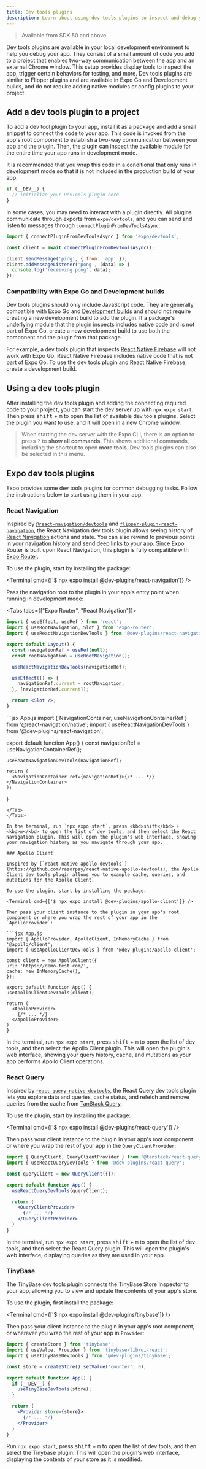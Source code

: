 ```yaml
---
title: Dev tools plugins
description: Learn about using dev tools plugins to inspect and debug your Expo project.
---
```



> Available from SDK 50 and above.

Dev tools plugins are available in your local development environment to help you debug your app. They consist of a small amount of code you add to a project that enables two-way communication between the app and an external Chrome window. This setup provides display tools to inspect the app, trigger certain behaviors for testing, and more. Dev tools plugins are similar to Flipper plugins and are available in Expo Go and Development builds, and do not require adding native modules or config plugins to your project.

## Add a dev tools plugin to a project

To add a dev tool plugin to your app, install it as a package and add a small snippet to connect the code to your app. This code is invoked from the app's root component to establish a two-way communication between your app and the plugin. Then, the plugin can inspect the available module for the entire time your app runs in development mode.

It is recommended that you wrap this code in a conditional that only runs in development mode so that it is not included in the production build of your app:

```jsx
if (__DEV__) {
  // initialize your DevTools plugin here
}
```

In some cases, you may need to interact with a plugin directly. All plugins communicate through exports from `expo/devtools`, and you can send and listen to messages through `connectPluginFromDevToolsAsync`:

```jsx
import { connectPluginFromDevToolsAsync } from 'expo/devtools';

const client = await connectPluginFromDevToolsAsync();

client.sendMessage('ping', { from: 'app' });
client.addMessageListener('pong', (data) => {
  console.log('receiving pong', data);
});
```

### Compatibility with Expo Go and Development builds

Dev tools plugins should only include JavaScript code. They are generally compatible with Expo Go and [Development builds](/development-builds/introduction/) and should not require creating a new development build to add the plugin. If a package's underlying module that the plugin inspects includes native code and is not part of Expo Go, create a new development build to use both the component and the plugin from that package.

For example, a dev tools plugin that inspects [React Native Firebase](/guides/using-firebase/#using-react-native-firebase) will not work with Expo Go. React Native Firebase includes native code that is not part of Expo Go. To use the dev tools plugin and React Native Firebase, create a development build.

## Using a dev tools plugin

After installing the dev tools plugin and adding the connecting required code to your project, you can start the dev server up with `npx expo start`. Then press <kbd>shift</kbd> + <kbd>m</kbd> to open the list of available dev tools plugins. Select the plugin you want to use, and it will open in a new Chrome window.

> When starting the dev server with the Expo CLI, there is an option to press <kbd>?</kbd> to **show all commands**. This shows additional commands, including the shortcut to open **more tools**. Dev tools plugins can also be selected in this menu.

## Expo dev tools plugins

Expo provides some dev tools plugins for common debugging tasks. Follow the instructions below to start using them in your app.

### React Navigation

Inspired by [`@react-navigation/devtools`](https://github.com/react-navigation/react-navigation/tree/4797ace/packages/devtools) and [`flipper-plugin-react-navigation`](https://github.com/react-navigation/react-navigation/tree/4797ace/packages/flipper-plugin-react-navigation), the React Navigation dev tools plugin allows seeing history of [React Navigation](https://reactnavigation.org/) actions and state. You can also rewind to previous points in your navigation history and send deep links to your app. Since Expo Router is built upon React Navigation, this plugin is fully compatible with [Expo Router](/router/introduction).

To use the plugin, start by installing the package:

<Terminal cmd={['$ npx expo install @dev-plugins/react-navigation']} />

Pass the navigation root to the plugin in your app's entry point when running in development mode:

<Tabs tabs={["Expo Router", "React Navigation"]}>
  <Tab>
  ```jsx app/_layout.js
  import { useEffect, useRef } from 'react';
  import { useRootNavigation, Slot } from 'expo-router';
  import { useReactNavigationDevTools } from '@dev-plugins/react-navigation';

  export default Layout() {
    const navigationRef = useRef(null);
    const rootNavigation = useRootNavigation();

    useReactNavigationDevTools(navigationRef);

    useEffect(() => {
      navigationRef.current = rootNavigation;
    }, [navigationRef.current]);

    return <Slot />;
  }

  ```
  </Tab>
  <Tab>
  ```jsx App.js
  import { NavigationContainer, useNavigationContainerRef } from '@react-navigation/native';
  import { useReactNavigationDevTools } from '@dev-plugins/react-navigation';

  export default function App() {
    const navigationRef = useNavigationContainerRef();

    useReactNavigationDevTools(navigationRef);

    return (
      <NavigationContainer ref={navigationRef}>{/* ... */}</NavigationContainer>
    );
  }
  ```
  </Tab>
</Tabs>

In the terminal, run `npx expo start`, press <kbd>shift</kbd> + <kbd>m</kbd> to open the list of dev tools, and then select the React Navigation plugin. This will open the plugin's web interface, showing your navigation history as you navigate through your app.

### Apollo Client

Inspired by [`react-native-apollo-devtools`](https://github.com/razorpay/react-native-apollo-devtools), the Apollo Client dev tools plugin allows you to example cache, queries, and mutations for the Apollo Client.

To use the plugin, start by installing the package:

<Terminal cmd={['$ npx expo install @dev-plugins/apollo-client']} />

Then pass your client instance to the plugin in your app's root component or where you wrap the rest of your app in the `ApolloProvider`:

```jsx App.js
import { ApolloProvider, ApolloClient, InMemoryCache } from '@apollo/client';
import { useApolloClientDevTools } from '@dev-plugins/apollo-client';

const client = new ApolloClient({
  uri: 'https://demo.test.com/',
  cache: new InMemoryCache(),
});

export default function App() {
  useApolloClientDevTools(client);

  return (
    <ApolloProvider>
      {/* ... */}
    </ApolloProvider>
  )
}
```

In the terminal, run `npx expo start`, press <kbd>shift</kbd> + <kbd>m</kbd> to open the list of dev tools, and then select the Apollo Client plugin. This will open the plugin's web interface, showing your query history, cache, and mutations as your app performs Apollo Client operations.

### React Query

Inspired by [`react-query-native-devtools`](https://github.com/bgaleotti/react-query-native-devtools), the React Query dev tools plugin lets you explore data and queries, cache status, and refetch and remove queries from the cache from [TanStack Query](https://tanstack.com/query/latest/).

To use the plugin, start by installing the package:

<Terminal cmd={['$ npx expo install @dev-plugins/react-query']} />

Then pass your client instance to the plugin in your app's root component or where you wrap the rest of your app in the `QueryClientProvider`:

```jsx App.js
import { QueryClient, QueryClientProvider } from '@tanstack/react-query';
import { useReactQueryDevTools } from '@dev-plugins/react-query';

const queryClient = new QueryClient({});

export default function App() {
  useReactQueryDevTools(queryClient);

  return (
    <QueryClientProvider>
      {/* ... */}
    </QueryClientProvider>
  )
}
```

In the terminal, run `npx expo start`, press <kbd>shift</kbd> + <kbd>m</kbd> to open the list of dev tools, and then select the React Query plugin. This will open the plugin's web interface, displaying queries as they are used in your app.

### TinyBase

The TinyBase dev tools plugin connects the TinyBase Store Inspector to your app, allowing you to view and update the contents of your app's store.

To use the plugin, first install the package:

<Terminal cmd={['$ npx expo install @dev-plugins/tinybase']} />

Then pass your client instance to the plugin in your app's root component, or wherever you wrap the rest of your app in `Provider`:

```jsx App.js
import { createStore } from 'tinybase';
import { useValue, Provider } from 'tinybase/lib/ui-react';
import { useTinyBaseDevTools } from '@dev-plugins/tinybase';

const store = createStore().setValue('counter', 0);

export default function App() {
  if (__DEV__) {
    useTinyBaseDevTools(store);
  }

  return (
    <Provider store={store}>
      {/* ... */}
    </Provider>
  )
}
```

Run `npx expo start`, press <kbd>shift</kbd> + <kbd>m</kbd> to open the list of dev tools, and then select the Tinybase plugin. This will open the plugin's web interface, displaying the contents of your store as it is modified.